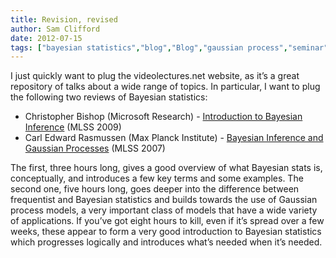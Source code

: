 ```yaml
---
title: Revision, revised
author: Sam Clifford
date: 2012-07-15
tags: ["bayesian statistics","blog","Blog","gaussian process","seminar","statistics","video lecture"]
---
```


I just quickly want to plug the videolectures.net website, as it's a great repository of talks about a wide range of topics. In particular, I want to plug the following two reviews of Bayesian statistics:

*   Christopher Bishop (Microsoft Research) - [Introduction to Bayesian Inference](http://videolectures.net/mlss09uk_bishop_ibi/) (MLSS 2009)
*   Carl Edward Rasmussen (Max Planck Institute) - [Bayesian Inference and Gaussian Processes](http://videolectures.net/mlss07_rasmussen_bigp/) (MLSS 2007)

The first, three hours long, gives a good overview of what Bayesian stats is, conceptually, and introduces a few key terms and some examples. The second one, five hours long, goes deeper into the difference between frequentist and Bayesian statistics and builds towards the use of Gaussian process models, a very important class of models that have a wide variety of applications. If you've got eight hours to kill, even if it's spread over a few weeks, these appear to form a very good introduction to Bayesian statistics which progresses logically and introduces what's needed when it's needed.